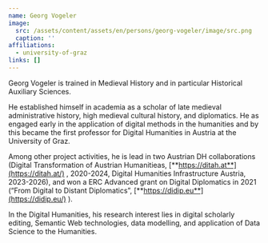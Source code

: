 ```yaml
---
name: Georg Vogeler
image:
  src: /assets/content/assets/en/persons/georg-vogeler/image/src.png
  caption: ''
affiliations:
  - university-of-graz
links: []
---
```

Georg Vogeler is trained in Medieval History and in particular Historical Auxiliary Sciences.&#x20;

He established himself in academia as a scholar of late medieval administrative history, high medieval cultural history, and diplomatics. He as engaged early in the application of digital methods in the humanities and by this became the first professor for Digital Humanities in Austria at the University of Graz.&#x20;

Among other project activities, he is lead in two Austrian DH collaborations (Digital Transformation of Austrian Humanitieas, [**https://ditah.at**](https://ditah.at/) , 2020-2024, Digital Humanities Infrastructure Austria, 2023-2026), and won a ERC Advanced grant on Digital Diplomatics in 2021 (“From Digital to Distant Diplomatics”, [**https://didip.eu**](https://didip.eu/) ).&#x20;

In the Digital Humanities, his research interest lies in digital scholarly editing, Semantic Web technologies, data modelling, and application of Data Science to the Humanities.
